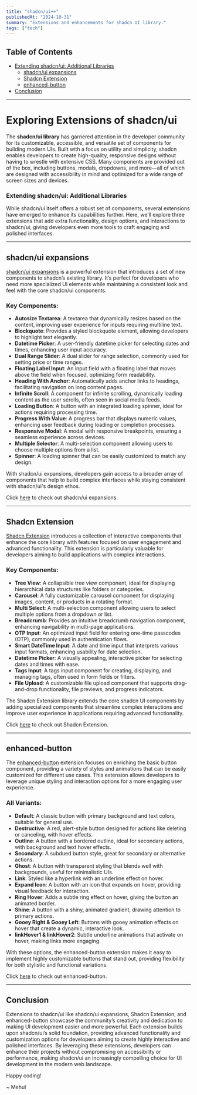 ```yaml
---
title: "shadcn/ui++"
publishedAt: "2024-10-31"
summary: "Extensions and enhancements for shadcn UI library."
tags: ["tech"]
---
```


## Table of Contents

- [Extending shadcn/ui: Additional Libraries](#extending-shadcnui-additional-libraries)
   - [shadcn/ui expansions](#shadcnui-expansions)
   - [Shadcn Extension](#shadcn-extension)
   - [enhanced-button](#enhanced-button)
- [Conclusion](#conclusion)

---

# Exploring Extensions of shadcn/ui

The **shadcn/ui library** has garnered attention in the developer community for its customizable, accessible, and versatile set of components for building modern UIs. Built with a focus on utility and simplicity, shadcn enables developers to create high-quality, responsive designs without having to wrestle with extensive CSS. Many components are provided out of the box, including buttons, modals, dropdowns, and more—all of which are designed with accessibility in mind and optimized for a wide range of screen sizes and devices.

### Extending shadcn/ui: Additional Libraries

While shadcn/ui itself offers a robust set of components, several extensions have emerged to enhance its capabilities further. Here, we’ll explore three extensions that add extra functionality, design options, and interactions to shadcn/ui, giving developers even more tools to craft engaging and polished interfaces.

---

## shadcn/ui expansions

[shadcn/ui expansions](https://shadcnui-expansions.typeart.cc/docs) is a powerful extension that introduces a set of new components to shadcn’s existing library. It’s perfect for developers who need more specialized UI elements while maintaining a consistent look and feel with the core shadcn/ui components.

### Key Components:
- **Autosize Textarea**: A textarea that dynamically resizes based on the content, improving user experience for inputs requiring multiline text.
- **Blockquote**: Provides a styled blockquote element, allowing developers to highlight text elegantly.
- **Datetime Picker**: A user-friendly datetime picker for selecting dates and times, enhancing user input accuracy.
- **Dual Range Slider**: A dual slider for range selection, commonly used for setting price or time ranges.
- **Floating Label Input**: An input field with a floating label that moves above the field when focused, optimizing form readability.
- **Heading With Anchor**: Automatically adds anchor links to headings, facilitating navigation on long content pages.
- **Infinite Scroll**: A component for infinite scrolling, dynamically loading content as the user scrolls, often seen in social media feeds.
- **Loading Button**: A button with an integrated loading spinner, ideal for actions requiring processing time.
- **Progress With Value**: A progress bar that displays numeric values, enhancing user feedback during loading or completion processes.
- **Responsive Modal**: A modal with responsive breakpoints, ensuring a seamless experience across devices.
- **Multiple Selector**: A multi-selection component allowing users to choose multiple options from a list.
- **Spinner**: A loading spinner that can be easily customized to match any design.

With shadcn/ui expansions, developers gain access to a broader array of components that help to build complex interfaces while staying consistent with shadcn/ui's design ethos.

Click [here](https://shadcnui-expansions.typeart.cc/docs) to check out shadcn/ui expansions.

---

## Shadcn Extension

[Shadcn Extension](https://shadcn-extension.vercel.app/components) introduces a collection of interactive components that enhance the core library with features focused on user engagement and advanced functionality. This extension is particularly valuable for developers aiming to build applications with complex interactions.

### Key Components:
- **Tree View**: A collapsible tree view component, ideal for displaying hierarchical data structures like folders or categories.
- **Carousel**: A fully customizable carousel component for displaying images, content, or products in a rotating format.
- **Multi Select**: A multi-selection component allowing users to select multiple options from a dropdown or list.
- **Breadcrumb**: Provides an intuitive breadcrumb navigation component, enhancing navigability in multi-page applications.
- **OTP Input**: An optimized input field for entering one-time passcodes (OTP), commonly used in authentication flows.
- **Smart DateTime Input**: A date and time input that interprets various input formats, enhancing usability for date selection.
- **Datetime Picker**: A visually appealing, interactive picker for selecting dates and times with ease.
- **Tags Input**: A tags input component for creating, displaying, and managing tags, often used in form fields or filters.
- **File Upload**: A customizable file upload component that supports drag-and-drop functionality, file previews, and progress indicators.

The Shadcn Extension library extends the core shadcn UI components by adding specialized components that streamline complex interactions and improve user experience in applications requiring advanced functionality.

Click [here](https://shadcn-extension.vercel.app/components) to check out Shadcn Extension.

---

## enhanced-button

The [enhanced-button](https://enhanced-button.vercel.app/) extension focuses on enriching the basic button component, providing a variety of styles and animations that can be easily customized for different use cases. This extension allows developers to leverage unique styling and interaction options for a more engaging user experience.

### All Variants:
- **Default**: A classic button with primary background and text colors, suitable for general use.
- **Destructive**: A red, alert-style button designed for actions like deleting or canceling, with hover effects.
- **Outline**: A button with a bordered outline, ideal for secondary actions, with background and text hover effects.
- **Secondary**: A subdued button style, great for secondary or alternative actions.
- **Ghost**: A button with transparent styling that blends well with backgrounds, useful for minimalistic UIs.
- **Link**: Styled like a hyperlink with an underline effect on hover.
- **Expand Icon**: A button with an icon that expands on hover, providing visual feedback for interaction.
- **Ring Hover**: Adds a subtle ring effect on hover, giving the button an animated border.
- **Shine**: A button with a shiny, animated gradient, drawing attention to primary actions.
- **Gooey Right & Gooey Left**: Buttons with gooey animation effects on hover that create a dynamic, interactive look.
- **linkHover1 & linkHover2**: Subtle underline animations that activate on hover, making links more engaging.

With these options, the enhanced-button extension makes it easy to implement highly customizable buttons that stand out, providing flexibility for both stylistic and functional variations.

Click [here](https://enhanced-button.vercel.app/) to check out enhanced-button.

---

## Conclusion

Extensions to shadcn/ui like shadcn/ui expansions, Shadcn Extension, and enhanced-button showcase the community’s creativity and dedication to making UI development easier and more powerful. Each extension builds upon shadcn/ui’s solid foundation, providing advanced functionality and customization options for developers aiming to create highly interactive and polished interfaces. By leveraging these extensions, developers can enhance their projects without compromising on accessibility or performance, making shadcn/ui an increasingly compelling choice for UI development in the modern web landscape.

Happy coding!

~ Mehul
